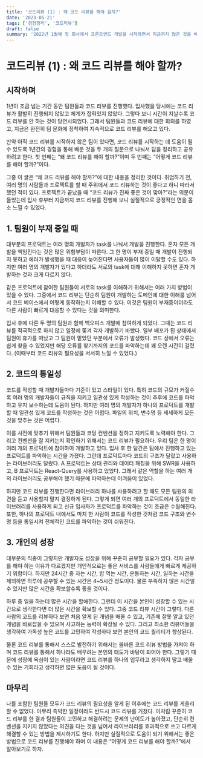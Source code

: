 ```yaml
---
title: '코드리뷰 (1) : 왜 코드 리뷰를 해야 할까?'
date: '2023-05-21'
tags: ['경험정리', '코드리뷰']
draft: false
summary: '2022년 1월에 첫 회사에서 프론트엔드 개발을 시작하면서 지금까지 많은 것을 배웠다. 그 중 하나는 왜 코드리뷰를 해야 하는지, 어떻게 코드리뷰를 해야 하는지를 배운 것이다. 사실 취업 준비를 할 때 프로젝트를 같이하는 사람들끼리 코드리뷰를 진행하기도 했었다. 하지만 그 때는 정해진 규칙도 없고 무엇을 리뷰해야하는 지도 잘 알지 못했기 때문에 효과를 보지 못했다. 그래서 나의 경험을 공유하여 아직 코드리뷰를 하지 않는 팀에게 코드리뷰를 도입할 수 있도록 도움을 주고싶다.'
---
```


# 코드리뷰 (1) : 왜 코드 리뷰를 해야 할까?

## 시작하며

1년이 조금 넘는 기간 동안 팀원들과 코드 리뷰를 진행했다. 입사했을 당시에는 코드 리뷰가 활발히 진행되지 않았고 체계가 잡혀있지 않았다. 그렇다 보니 시간이 지날수록 코드 리뷰를 안 하는 것이 당연시되었다. 그래서 팀원들과 코드 리뷰에 대한 회의를 하였고, 지금은 완전히 팀 문화에 정착하여 지속적으로 코드 리뷰를 해오고 있다.

만약 아직 코드 리뷰를 시작하지 않은 팀이 있다면, 코드 리뷰를 시작하는 데 도움이 될 수 있도록 1년간의 경험을 통해 배운 것을 두 개의 질문으로 나눠서 답을 정리하고 공유하려고 한다. 첫 번째는 “왜 코드 리뷰를 해야 할까?”이며 두 번째는 “어떻게 코드 리뷰를 해야 할까?”이다.

그중 이 글은 “왜 코드 리뷰를 해야 할까?”에 대한 내용을 정리한 것이다. 취업하기 전, 여러 명의 사람들과 프로젝트를 할 때 주위에서 코드 리뷰하는 것이 좋다고 하니 따라서 했던 적이 있다. 프로젝트가 끝났을 때 “코드 리뷰가 진짜 좋은 것이 맞아?”라는 의문이 들었는데 입사 후부터 지금까지 코드 리뷰를 진행해 보니 실질적으로 긍정적인 면을 몸소 느낄 수 있었다.

## 1. 팀원이 부재 중일 때

대부분의 프로덕트는 여러 명의 개발자가 task를 나눠서 개발을 진행한다. 혼자 모든 개발을 책임진다는 것은 많은 위험부담이 따른다. 그 한 명이 부재 중일 때 개발이 진행되지 못하고 에러가 발생했을 때 대응이 늦어진다면 사용자들이 많이 이탈할 수도 있다. 하지만 여러 명의 개발자가 있다고 하더라도 서로의 task에 대해 이해하지 못하면 혼자 개발하는 것과 크게 다르지 않다.

같은 프로덕트에 참여한 팀원들이 서로의 task를 이해하기 위해서는 여러 가지 방법이 있을 수 있다. 그중에서 코드 리뷰는 단순히 팀원이 개발하는 도메인에 대한 이해를 넘어서 코드 베이스에서 어떻게 동작하는지 이해할 수 있다. 이것은 팀원이 부재중이더라도 다른 사람이 빠르게 대응할 수 있다는 것을 의미한다.

입사 후에 다른 두 명의 팀원과 함께 백오피스 개발에 참여하게 되었다. 그때는 코드 리뷰를 적극적으로 하지 않고 일정에 쫓겨 각자 개발하기 바빴다. 일부 배포가 된 상태에서 팀원이 휴가를 떠났고 그 팀원이 맡았던 부분에서 오류가 발생했다. 코드 상에서 오류는 쉽게 찾을 수 있었지만 해당 오류를 찾기까지의 코드를 파악하는데 꽤 오랜 시간이 걸렸다. (이때부터 코드 리뷰의 필요성을 서서히 느낄 수 있었다.)

## 2. 코드의 통일성

코드를 작성할 때 개발자들마다 기준이 있고 스타일이 있다. 특히 코드의 규모가 커질수록 여러 명의 개발자들이 규칙을 지키고 일관성 있게 작성하는 것이 추후에 코드를 파악하고 유지 보수하는데 도움이 된다. 하지만 여러 명의 개발자가 하나의 프로덕트를 개발할 때 일관성 있게 코드를 작성하는 것은 어렵다. 파일의 위치, 변수명 등 세세하게 모든 것을 맞추는 것은 어렵다.

이를 사전에 맞추기 위해서 팀원들과 코딩 컨벤션을 정하고 지키도록 노력해야 한다. 그리고 컨벤션을 잘 지키는지 확인하기 위해서는 코드 리뷰가 필요하다. 우리 팀은 한 명이 여러 개의 프로덕트에 참여하여 개발하고 있다. 입사 후 한 달간은 팀에서 진행하고 있는 프로덕트를 파악하는 시간을 가졌다. 그런데 프로덕트마다 코드의 구조가 달랐고 사용하는 라이브러리도 달랐다. A 프로덕트는 상태 관리와 데이터 패칭을 위해 SWR을 사용하고, B 프로덕트는 React-Query를 사용하고 있었다. 그래서 같은 역할을 하는 여러 개의 라이브러리도 공부해야 했기 때문에 파악하는데 어려움이 있었다.

하지만 코드 리뷰를 진행한다면 라이브러리 하나를 사용하려고 할 때도 모든 팀원의 의견을 듣고 사용할지 말지 결정하게 된다. 그렇게 되면 여러 개의 프로덕트에서 동일한 라이브러리를 사용하게 되고 신규 입사자가 프로덕트를 파악하는 것이 조금은 수월해진다. 또한, 하나의 프로덕트 내에서도 마치 한 사람이 코드를 작성한 것처럼 코드 구조와 변수명 등을 통일시켜 전체적인 코드를 파악하는 것이 쉬워진다.

## 3. 개인의 성장

대부분의 직종이 그렇지만 개발자도 성장을 위해 꾸준히 공부할 필요가 있다. 각자 공부를 해야 하는 이유가 다르겠지만 개인적으로는 좋은 서비스를 사람들에게 빠르게 제공하기 위함이다. 하지만 24시간 중 자는 시간, 밥 먹는 시간, 운동하는 시간, 일하는 시간을 제외하면 하루에 공부할 수 있는 시간은 4~5시간 정도이다. 물론 부족하지 않은 시간일 수 있지만 많은 시간을 확보할수록 좋을 것이다.

하루 중 일을 하는데 많은 시간을 할애한다. 그런데 이 시간을 본인이 성장할 수 있는 시간으로 생각한다면 더 많은 시간을 확보할 수 있다. 그중 코드 리뷰 시간이 그렇다. 다른 사람의 코드를 리뷰하다 보면 처음 알게 된 개념을 배울 수 있고, 기존에 잘못 알고 있던 개념을 바로잡을 수 있으며 사고하는 능력이 확장될 수 있다. 그리고 최소한 리뷰어들을 생각하여 가독성 높은 코드를 고민하여 작성하다 보면 본인의 코드 퀄리티가 향상된다.

물론 코드 리뷰를 통해서 스스로 발전하기 위해서는 올바른 코드 리뷰 방법을 가져야 하며 코드 리뷰를 통해서 하나라도 배우려는 본인의 태도가 바탕이 되어야 한다. 그렇기 때문에 성장에 욕심이 있는 사람이라면 코드 리뷰를 하나의 업무라고 생각하지 말고 배울 수 있는 기회라고 생각하면 많은 도움이 될 것이다.

## 마무리

나를 포함한 팀원들 모두가 코드 리뷰의 필요성을 알게 된 이후에는 코드 리뷰를 게을리할 수 없었다. 아무리 촉박한 일정이라도 반드시 코드 리뷰를 거쳤다. 이처럼 꾸준히 코드 리뷰를 한 결과 팀원들이 고민하고 해결하려는 문제의 난이도가 높아졌고, 단순히 컨벤션을 지키지 않았다는 의견을 다는 것을 넘어서 라이브러리를 효과적으로 쓰고 다르게 해결할 수 있는 방법을 제시하기도 한다. 하지만 실질적으로 도움이 되기 위해서는 좋은 방법으로 코드 리뷰를 진행해야 하며 이 내용은 “어떻게 코드 리뷰를 해야 할까?”에서 알아보기로 하자.
